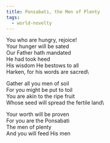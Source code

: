 ```yaml
---
title: Ponsabati, the Men of Plenty
tags:
  - world-novelty
---
```


You who are hungry, rejoice!\
Your hunger will be sated\
Our Father hath mandated\
He had took heed\
His wisdom He bestows to all\
Harken, for his words are sacred\\

Gather all you men of soil\
For you might be put to toil\
You are akin to the ripe fruit\
Whose seed will spread the fertile land\\

Your worth will be proven\
For you are the Ponsabati\
The men of plenty\
And you will feed His men
